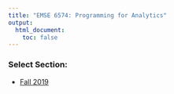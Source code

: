 ```yaml
---
title: "EMSE 6574: Programming for Analytics"
output:
  html_document:
    toc: false
---
```


### Select Section: 
- [Fall 2019](https://emse6574-gwu.github.io/2019-Fall)
